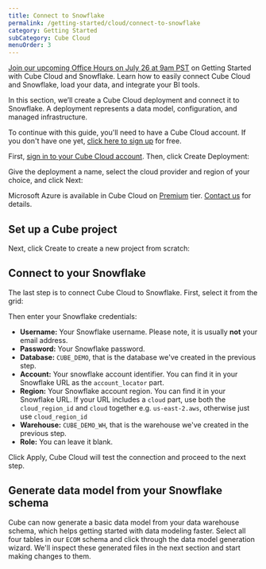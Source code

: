 ```yaml
---
title: Connect to Snowflake
permalink: /getting-started/cloud/connect-to-snowflake
category: Getting Started
subCategory: Cube Cloud
menuOrder: 3
---
```


<InfoBox heading="Get Started with Cube Cloud & Snowflake">

[Join our upcoming Office Hours on July 26 at 9am PST](https://cube.dev/events/unlock-data-cube-snowflake) on Getting Started with Cube Cloud and Snowflake.
Learn how to easily connect Cube Cloud and Snowflake, load your data, and integrate your BI tools.

</InfoBox>

In this section, we’ll create a Cube Cloud deployment and connect it to Snowflake.
A deployment represents a data model, configuration, and managed infrastructure.

To continue with this guide, you'll need to have a Cube Cloud account. If you
don't have one yet, [click here to sign up][cube-cloud-signup] for free.

First, [sign in to your Cube Cloud account][cube-cloud-signin]. Then,
click&nbsp;<Btn>Create Deployment</Btn>:

Give the deployment a name, select the cloud provider and region of your choice,
and click <Btn>Next</Btn>:

<Screenshot
  alt="Cube Cloud Create Deployment Screen"
  src="https://ucarecdn.com/2338323e-0db8-4224-8e7a-3b4daf9c60ec/"
/>

<SuccessBox>

Microsoft Azure is available in Cube Cloud on
[Premium](https://cube.dev/pricing) tier. [Contact us](https://cube.dev/contact)
for details.

</SuccessBox>

## Set up a Cube project

Next, click <Btn>Create</Btn> to create a new project from scratch:

<Screenshot
  alt="Cube Cloud Upload Project Screen"
  src="https://ucarecdn.com/46b72b61-b650-4271-808d-55203f1c8d8b/"
/>

## Connect to your Snowflake

The last step is to connect Cube Cloud to Snowflake. First, select it from the grid:

<Screenshot
  alt="Cube Cloud Setup Database Screen"
  src="https://ucarecdn.com/1d656ba9-dd83-4ff4-a59e-8b5f97a9ddcc/"
/>

Then enter your Snowflake credentials:

- **Username:** Your Snowflake username. Please note, it is usually **not** your email address.
- **Password:** Your Snowflake password.
- **Database:** `CUBE_DEMO`, that is the database we've created in the previous step.
- **Account:** Your snowflake account identifier. You can find it in your Snowflake URL as the `account_locator` part.
- **Region:** Your Snowflake account region. You can find it in your Snowflake URL. If your URL includes a `cloud` part, use both the `cloud_region_id` and `cloud` together e.g. `us-east-2.aws`, otherwise just use `cloud_region_id`
- **Warehouse:** `CUBE_DEMO_WH`, that is the warehouse we've created in the previous step.
- **Role:** You can leave it blank.

Click <Btn>Apply</Btn>, Cube Cloud will test the connection and proceed to the next step.

## Generate data model from your Snowflake schema

Cube can now generate a basic data model from your data warehouse schema, which helps getting started with data modeling faster.
Select all four tables in our `ECOM` schema and click through the data model generation wizard. We'll inspect these generated files in the next section and start making changes to them.

[aws-docs-sec-group]:
  https://docs.aws.amazon.com/vpc/latest/userguide/security-groups.html
[aws-docs-sec-group-rule]:
  https://docs.aws.amazon.com/vpc/latest/userguide/security-group-rules.html
[cube-cloud-signin]: https://cubecloud.dev/auth
[cube-cloud-signup]: https://cubecloud.dev/auth/signup
[ref-conf-db]: /config/databases
[ref-getting-started-cloud-generate-models]:
  /getting-started/cloud/generate-models
